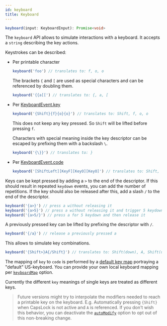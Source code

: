 ```yaml
---
id: keyboard
title: Keyboard
---
```


```ts
keyboard(input: KeyboardInput): Promise<void>
```

The `keyboard` API allows to simulate interactions with a keyboard. It accepts a `string` describing the key actions.

Keystrokes can be described:

- Per printable character
  ```js
  keyboard('foo') // translates to: f, o, o
  ```
  The brackets `{` and `[` are used as special characters and can be referenced by doubling them.
  ```js
  keyboard('{{a[[') // translates to: {, a, [
  ```
- Per [KeyboardEvent.key](https://developer.mozilla.org/en-US/docs/Web/API/KeyboardEvent/key)

  ```js
  keyboard('{Shift}{f}{o}{o}') // translates to: Shift, f, o, o
  ```

  This does not keep any key pressed. So `Shift` will be lifted before pressing `f`.

  Characters with special meaning inside the key descriptor can be escaped by prefixing them with a backslash `\`.

  ```js
  keyboard('{\}}') // translates to: }
  ```

- Per [KeyboardEvent.code](https://developer.mozilla.org/en-US/docs/Web/API/KeyboardEvent/code)
  ```js
  keyboard('[ShiftLeft][KeyF][KeyO][KeyO]') // translates to: Shift, f, o, o
  ```

Keys can be kept pressed by adding a `>` to the end of the descriptor. If this should result in repeated `keydown` events, you can add the number of repetitions. If the key should also be released after this, add a slash `/` to the end of the descriptor.

```js
keyboard('{a>}') // press a without releasing it
keyboard('{a>5}') // press a without releasing it and trigger 5 keydown
keyboard('{a>5/}') // press a for 5 keydown and then release it
```

A previously pressed key can be lifted by prefixing the descriptor with `/`.

```js
keyboard('{/a}') // release a previously pressed a
```

This allows to simulate key combinations.

```js
keyboard('{Shift>}A{/Shift}') // translates to: Shift(down), A, Shift(up)
```

The mapping of `key` to `code` is performed by a [default key map](https://github.com/testing-library/user-event/blob/main/src/keyboard/keyMap.ts) portraying a "default" US-keyboard. You can provide your own local keyboard mapping per [`keyboardMap`](options.mdx#keyboardmap) option.

Currently the different `key` meanings of single keys are treated as different keys.

> Future versions might try to interpolate the modifiers needed to reach a printable key on the keyboard. E.g. Automatically pressing `{Shift}` when CapsLock is not active and `A` is referenced. If you don't wish this behavior, you can deactivate the [`autoModify`](options.mdx#automodify) option to opt out of this non-breaking change.
